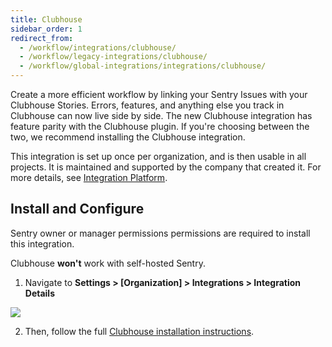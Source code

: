 ```yaml
---
title: Clubhouse
sidebar_order: 1
redirect_from:
  - /workflow/integrations/clubhouse/
  - /workflow/legacy-integrations/clubhouse/
  - /workflow/global-integrations/integrations/clubhouse/
---
```


Create a more efficient workflow by linking your Sentry Issues with your Clubhouse Stories. Errors, features, and anything else you track in Clubhouse can now live side by side. The new Clubhouse integration has feature parity with the Clubhouse plugin. If you're choosing between the two, we recommend installing the Clubhouse integration.

This integration is set up once per organization, and is then usable in all projects. It is maintained and supported by the company that created it. For more details, see [Integration Platform](product/integrations/integration-platform/).

## Install and Configure

<Alert title="Note" level="info">
Sentry owner or manager permissions permissions are required to install this integration. 

Clubhouse **won't** work with self-hosted Sentry.
</Alert>

1. Navigate to **Settings > [Organization] > Integrations > Integration Details**

  ![](clubhouse.png)

2. Then, follow the full [Clubhouse installation instructions](https://help.clubhouse.io/hc/en-us/articles/360026979272-Setting-up-the-Sentry-Integration).
